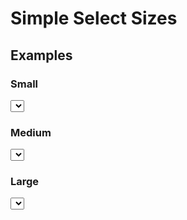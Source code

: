 
<Meta title="Select/Sizes" />

# Simple Select Sizes

## Examples

### Small

<Preview>
  <Story name="small" parameters={{ info: { disable: true } }}>
    <div style={{ height: "250px" }}>
      <Select name="small" id="small" defaultValue="3" size="small">
        <Option text="Amber" value="1" />
        <Option text="Black" value="2" />
        <Option text="Blue" value="3" />
        <Option text="Brown" value="4" />
        <Option text="Green" value="5" />
        <Option text="Orange" value="6" />
        <Option text="Pink" value="7" />
        <Option text="Purple" value="8" />
        <Option text="Red" value="9" />
        <Option text="White" value="10" />
        <Option text="Yellow" value="11" />
      </Select>
    </div>
  </Story>
</Preview>

### Medium

<Preview>
  <Story name="medium" parameters={{ info: { disable: true } }}>
    <div style={{ height: "250px" }}>
      <Select name="medium" id="medium" defaultValue="3" size="medium">
        <Option text="Amber" value="1" />
        <Option text="Black" value="2" />
        <Option text="Blue" value="3" />
        <Option text="Brown" value="4" />
        <Option text="Green" value="5" />
        <Option text="Orange" value="6" />
        <Option text="Pink" value="7" />
        <Option text="Purple" value="8" />
        <Option text="Red" value="9" />
        <Option text="White" value="10" />
        <Option text="Yellow" value="11" />
      </Select>
    </div>
  </Story>
</Preview>

### Large

<Preview>
  <Story name="large" parameters={{ info: { disable: true } }}>
    <div style={{ height: "250px" }}>
      <Select name="large" id="large" defaultValue="3" size="large">
        <Option text="Amber" value="1" />
        <Option text="Black" value="2" />
        <Option text="Blue" value="3" />
        <Option text="Brown" value="4" />
        <Option text="Green" value="5" />
        <Option text="Orange" value="6" />
        <Option text="Pink" value="7" />
        <Option text="Purple" value="8" />
        <Option text="Red" value="9" />
        <Option text="White" value="10" />
        <Option text="Yellow" value="11" />
      </Select>
    </div>
  </Story>
</Preview>
